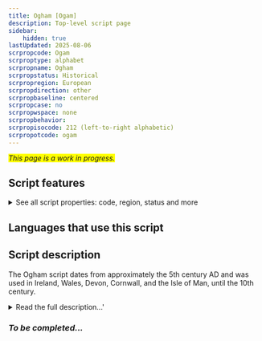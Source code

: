 ```yaml
---
title: Ogham [Ogam]
description: Top-level script page
sidebar:
    hidden: true
lastUpdated: 2025-08-06
scrpropcode: Ogam
scrproptype: alphabet
scrpropname: Ogham
scrpropstatus: Historical
scrpropregion: European
scrpropdirection: other
scrpropbaseline: centered
scrpropcase: no
scrpropwspace: none
scrpropbehavior: 
scrpropisocode: 212 (left-to-right alphabetic)
scrpropotcode: ogam
---
```


<span style='background-color:yellow'>_This page is a work in progress._</span>


## Script features

<details>
<summary> See all script properties: code, region, status and more</summary>
<ScriptInfo />
</details>

## Languages that use this script

<WsList script='Ogam' wsMax='5' />

## Script description

The Ogham script dates from approximately the 5th century AD and was used in Ireland, Wales, Devon, Cornwall, and the Isle of Man, until the 10th century.

<details><summary>Read the full description...'</summary>_Not yet available._</details>

### _To be completed..._


